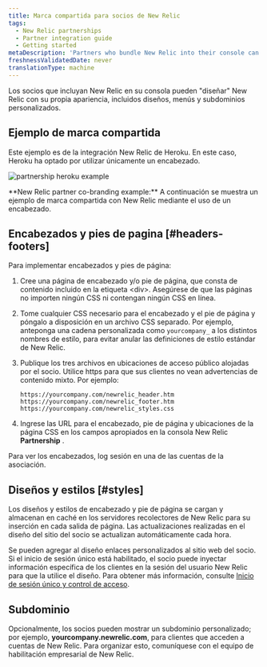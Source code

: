 ```yaml
---
title: Marca compartida para socios de New Relic
tags:
  - New Relic partnerships
  - Partner integration guide
  - Getting started
metaDescription: 'Partners who bundle New Relic into their console can use co-branding, including customized layouts, menus, and sub-domains.'
freshnessValidatedDate: never
translationType: machine
---
```



Los socios que incluyan New Relic en su consola pueden "diseñar" New Relic con su propia apariencia, incluidos diseños, menús y subdominios personalizados.

## Ejemplo de marca compartida

Este ejemplo es de la integración New Relic de Heroku. En este caso, Heroku ha optado por utilizar únicamente un encabezado.

<img
  title="partnership heroku example"
  alt="partnership heroku example"
  src={partnershipHerokuNewRelicCobranding}
/>

<figcaption>
  <DoNotTranslate>**New Relic partner co-branding example:**</DoNotTranslate> A continuación se muestra un ejemplo de marca compartida con New Relic mediante el uso de un encabezado.
</figcaption>

## Encabezados y pies de pagina [#headers-footers]

Para implementar encabezados y pies de página:

1. Cree una página de encabezado y/o pie de página, que consta de contenido incluido en la etiqueta &lt;div>. Asegúrese de que las páginas no importen ningún CSS ni contengan ningún CSS en línea.

2. Tome cualquier CSS necesario para el encabezado y el pie de página y póngalo a disposición en un archivo CSS separado. Por ejemplo, anteponga una cadena personalizada como `yourcompany_` a los distintos nombres de estilo, para evitar anular las definiciones de estilo estándar de New Relic.

3. Publique los tres archivos en ubicaciones de acceso público alojadas por el socio. Utilice https para que sus clientes no vean advertencias de contenido mixto. Por ejemplo:

   ```
   https://yourcompany.com/newrelic_header.htm
   https://yourcompany.com/newrelic_footer.htm
   https://yourcompany.com/newrelic_styles.css
   ```

4. Ingrese las URL para el encabezado, pie de página y ubicaciones de la página CSS en los campos apropiados en la consola New Relic <DoNotTranslate>**Partnership**</DoNotTranslate> .

<Callout variant="tip">
  Para ver los encabezados, log sesión en una de las cuentas de la asociación.
</Callout>

## Diseños y estilos [#styles]

Los diseños y estilos de encabezado y pie de página se cargan y almacenan en caché en los servidores recolectores de New Relic para su inserción en cada salida de página. Las actualizaciones realizadas en el diseño del sitio del socio se actualizan automáticamente cada hora.

Se pueden agregar al diseño enlaces personalizados al sitio web del socio. Si el inicio de sesión único está habilitado, el socio puede inyectar información específica de los clientes en la sesión del usuario New Relic para que la utilice el diseño. Para obtener más información, consulte [Inicio de sesión único y control de acceso](/docs/accounts-partnerships/partnerships/partner-integration-guide/single-sign-access-control).

## Subdominio

Opcionalmente, los socios pueden mostrar un subdominio personalizado; por ejemplo, <DoNotTranslate>**yourcompany.newrelic.com**</DoNotTranslate>, para clientes que acceden a cuentas de New Relic. Para organizar esto, comuníquese con el equipo de habilitación empresarial de New Relic.
